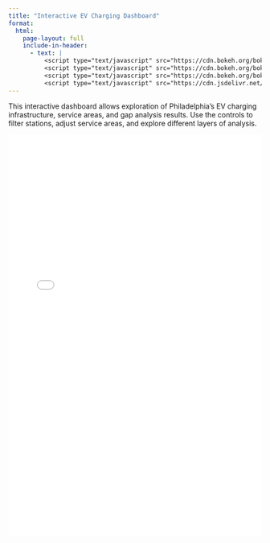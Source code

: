 ```yaml
---
title: "Interactive EV Charging Dashboard"
format:
  html:
    page-layout: full
    include-in-header:
      - text: |
          <script type="text/javascript" src="https://cdn.bokeh.org/bokeh/release/bokeh-2.4.3.min.js"></script>
          <script type="text/javascript" src="https://cdn.bokeh.org/bokeh/release/bokeh-widgets-2.4.3.min.js"></script>
          <script type="text/javascript" src="https://cdn.bokeh.org/bokeh/release/bokeh-tables-2.4.3.min.js"></script>
          <script type="text/javascript" src="https://cdn.jsdelivr.net/npm/@holoviz/panel@0.14.4/dist/panel.min.js"></script>
---
```


This interactive dashboard allows exploration of Philadelphia's EV charging infrastructure, service areas, and gap analysis results. Use the controls to filter stations, adjust service areas, and explore different layers of analysis.

<iframe src="dashboard.html" width="100%" height="800px" frameborder="0"></iframe>

